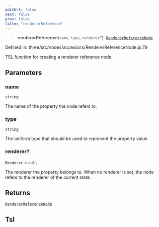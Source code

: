 ```yaml
---
editUrl: false
next: false
prev: false
title: "rendererReference"
---
```


> **rendererReference**(`name`, `type`, `renderer`?): [`RendererReferenceNode`](../classes/Three.WebGPU.RendererReferenceNode.html)

Defined in: three/src/nodes/accessors/RendererReferenceNode.js:79

TSL function for creating a renderer reference node.

## Parameters

### name

`string`

The name of the property the node refers to.

### type

`string`

The uniform type that should be used to represent the property value.

### renderer?

`Renderer` = `null`

The renderer the property belongs to. When no renderer is set,
the node refers to the renderer of the current state.

## Returns

[`RendererReferenceNode`](../classes/Three.WebGPU.RendererReferenceNode.html)

## Tsl
